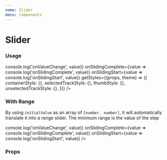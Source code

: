 ```yaml
---
name: Slider
menu: Components
---
```



# Slider

### Usage

<Playground>
  <Slider
    size={40}
    initialValue={0.3}
    step={0}
    minimumValue={0}
    maximumValue={1}
    onValueChange={value => console.log('onValueChange', value)}
    onSlidingComplete={value => console.log('onSlidingComplete', value)}
    onSlidingStart={value => console.log('onSlidingStart', value)}
    getStyles={(props, theme) => ({
      containerStyle: {},
      selectedTrackStyle: {},
      thumbStyle: {},
      unselectedTrackStyle: {},
    })}
  />
</Playground>

### With Range

By using `initialValue` as an array of `[number, number]`, it will automatically translate it into a range slider. The minimum range is the value of the step

<Playground>
  <Slider
    initialValue={[30, 60]} // This is an [number, number] instead of a number
    step={5}
    minimumValue={0}
    maximumValue={100}
    onValueChange={value => console.log('onValueChange', value)}
    onSlidingComplete={value => console.log('onSlidingComplete', value)}
    onSlidingStart={value => console.log('onSlidingStart', value)}
  />
</Playground>

### Props

<Props of={Slider} />

